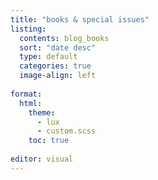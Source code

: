 ```yaml
---
title: "books & special issues"
listing:
  contents: blog_books
  sort: "date desc"
  type: default
  categories: true
  image-align: left
  
format:
  html:
    theme:
      - lux
      - custom.scss
    toc: true
    
editor: visual
---
```

